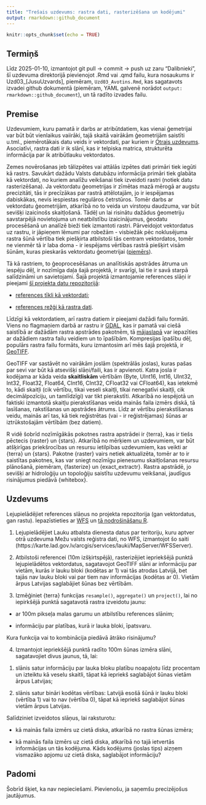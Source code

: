```yaml
---
title: "Trešais uzdevums: rastra dati, rasterizēšana un kodējumi"
output: rmarkdown::github_document
---
```


```r
knitr::opts_chunk$set(echo = TRUE)
```


## Termiņš

Līdz 2025-01-10, izmantojot git pull -> commit -> push uz zaru "Dalibnieki", 
šī uzdevuma direktorijā pievienojot .Rmd vai .qmd failu, kura nosaukums ir 
Uzd03_[JusuUzvards], piemēram, `Uzd03_Avotins.Rmd`, kas sagatavots izvadei github 
dokumentā (piemēram, YAML galvenē norādot `output: rmarkdown::github_document`), 
un tā radīto izvades failu.

## Premise

Uzdevumiem, kuru pamatā ir darbs ar atribūtdatiem, kas vienai ģemetrijai var būt 
būt vienlaikus vaiirāki, tajā skaitā vairākām ģeometrijām saistīti u.tml., piemērotākais 
datu veids ir vektordati, par kuriem ir [Otrais uzdevums](./Uzd02/Uzdevums02.md). 
Asociatīvi, rastra dati ir ik slānī, kas ir telpiska matrica, strukturēta 
informācija par ik atribūtlauku vektordatos. 

Zemes novērošanas jeb tālizpētes vai attālās izpētes dati primāri tiek iegūti kā rastrs. 
Savukārt dažādu Valsts datubāzu informācija primāri tiek glabāta kā vektordati, no kuriem 
analīžu veikšanai tiek izveidoti rastri (notiek datu rasterizēšana). Ja vektordatu 
ģeometrijas ir zīmētas mazā mērogā ar augstu precizitāti, tās ir precīzākas par rastrā 
attēlotajām, jo ir iespējamas dabiskākas, nevis iespiestas regulāros četrstūros. 
Tomēr darbs ar vektordatu ģeometrijām, atkarībā no to veida un virstoņu daudzuma, var 
būt sevišķi izaicinošs skaitļošanā. Tādēļ un lai risinātu dažādus ģeometriju savstarpējā 
novietojuma un neatbilstību izaicinājumus, ģeodatu procesēšanā un analīzē bieži tiek 
izmantoti rastri. Pārveidojot vektordatus uz rastru, ir jāpieņem lēmumi par 
robežām - visbiežāk pēc noklusējuma rastra šūnā vērtība tiek piešķirta atbilstoši 
tās centram vektordatos, tomēr ne vienmēr tā ir laba doma - ir iespējams vērtības rastrā 
piešķirt visām šūnām, kuras pieskarās vektordatu ģeometrijai 
([piemērs](https://r.geocompx.org/raster-vector#rasterization)).

Tā kā rastriem, to ģeoprocesēšanas un analītiskās apstrādes ātruma un iespēju dēļ, ir 
nozīmīga daļa šajā projektā, ir svarīgi, lai tie ir savā starpā salīdzināmi un savietojami. 
Šajā projektā izmantojamie references slāņi ir pieejami 
[šī projekta datu repozitorijā](https://zenodo.org/communities/hiqbiodiv/records?q=&l=list&p=1&s=10&sort=newest):

- [references tīkli kā vektordati](https://zenodo.org/records/14277114);

- [references režģi kā rastra dati](https://zenodo.org/records/14497070).

Līdzīgi kā vektordatiem, arī rastra datiem ir pieejami dažādi failu formāti. Viens 
no flagmaņiem darbā ar rastru ir [GDAL](https://gdal.org/en/stable/index.html), 
kas ir pamatā vai ciešā saistībā ar dažādām rastra apstrādes 
pakotnēm, tā [mājaslapā](https://gdal.org/en/stable/drivers/raster/index.html) 
var iepazīties ar dažādiem rastra failu veidiem un to īpašībām. Kompresijas īpašību dēļ, 
populārs rastra failu formāts, kuru izmantosim arī mēs šajā projektā, ir 
[GeoTIFF](https://gdal.org/en/stable/drivers/raster/gtiff.html#raster-gtiff). 

GeoTIFF var sastāvēt no vairākām joslām (spektrālās joslas), kuras pašas par sevi 
var būt kā atsevišķi slāņi/faili, kas ir apvienoti. Katra josla ir kodējama ar kāda
veida **skaitliskām** vērtībām (Byte, UInt16, Int16, UInt32, Int32, Float32, Float64, CInt16, CInt32, 
CFloat32 vai CFloat64), kas ietekmē to, kādi skaitļi (cik vērtību, tikai veseli skaitļi, tikai nenegatīvi skaitļi, 
cik decimālpozīciju, un tamlīdzīgi) var tikt pierakstīti. Atkarībā no 
iespējotā un faktiski izmantotā skaitļu pierakstīšanas veida mainās faila izmērs 
diskā, tā lasīšanas, rakstīšanas un apstrādes ātrums. Līdz ar vērtību 
pierakstīšanas veidu, mainās arī tas, kā tiek reģistrētas (vai - ir reģistrējamas) šūnas 
ar iztrūkstošajām vērtībām (bez datiem). 

R vidē šobrīd nozīmīgākās pokotnes rastra apstrādei ir {terra}, kas ir tiešs pēctecis 
{raster} un {stars}. Atkarībā no mērķiem un uzdevumiem, var būt atšķirīgas priekšrocības 
un resursu ietilpības uzdevumiem, kas veikti ar {terra} un {stars}. Pakotne {raster} vairs 
netiek aktualizēta, tomēr ar to ir saistītas pakotnes, kas var sniegt nozīmīgu pienesumu 
skaitļošanas resursu plānošanā, piemēram, {fasterize} un {exact_extractr}. Rastra apstrādē, 
jo sevišķi ar hidroloģiju un topoloģiju saistītu uzdevumu veikšanai, jaudīgus risinājumus 
piedāvā {whitebox}.

## Uzdevums

Lejupielādējiet references slāņus no projekta repozitorija (gan vektordatus, gan rastu). 
Iepazīstieties ar [WFS](https://docs.geoserver.org/main/en/user/services/wfs/reference.html) un [tā nodrošināšanu R](https://tutorials.inbo.be/tutorials/spatial_wfs_services/).

1. Lejupielādējiet Lauku atbalsta dienesta datus par teritoriju, kuru aptver otrā 
uzdevuma Mežu valsts reģistra dati, no WFS, izmantojot šo saiti 
(https://karte.lad.gov.lv/arcgis/services/lauki/MapServer/WFSServer). 

2. Atbilstoši referencei (10m izšķirtspējā), rasterizējiet iepriekšējā punktā 
lejupielādētos vektordatus, sagatavojot GeoTIFF slāni ar informāciju par vietām, 
kurās ir lauku bloki (kodētas ar 1) vai tās atrodas Latvijā, bet tajās nav lauku 
bloki vai par tiem nav informācijas (kodētas ar 0). Vietām ārpus Latvijas saglabājiet 
šūnas bez vērtībām.

3. Izmēģiniet {terra} funkcijas `resample()`, `aggregate()` un `project()`, lai no 
iepirkšējā punktā sagatavotā rastra izveidotu jaunu: 

- ar 100m pikseļa malas garumu un atbilstību references slānim;

- informāciju par platības, kurā ir lauka bloki, īpatsvaru. 

Kura funkcija vai to kombinācija piedāvā ātrāko risinājumu?

4. Izmantojot iepriekšējā punktā radīto 100m šūnas izmēra slāni, sagatavojiet divus 
jaunus, tā, lai:

1) slānis satur informāciju par lauka bloku platību noapaļotu līdz procentam un 
izteiktu kā veselu skaitli, tāpat kā iepriekš saglabājot šūnas vietām 
ārpus Latvijas;

2) slānis satur bināri kodētas vērtības: Latvijā esošā šūnā ir lauku 
bloki (vērtība 1) vai to nav (vērtība 0), tāpat kā iepriekš saglabājot šūnas vietām 
ārpus Latvijas.

Salīdziniet izveidotos slāņus, lai raksturotu:

- kā mainās faila izmērs uz cietā diska, atkarībā no rastra šūnas izmēra;

- kā mainās faila izmērs uz cietā diska, atkarībā no tajā ietvertās informācijas 
un tās kodējuma. Kāds kodējums (joslas tips) aizņem vismazāko apjomu uz cietā diska, 
saglabājot informāciju?


## Padomi

Šobrīd šķiet, ka nav nepieciešami. Pievienošu, ja saņemšu precizējošus 
jautājumus.